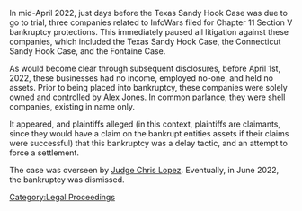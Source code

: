 In mid-April 2022, just days before the Texas Sandy Hook Case was due to go to trial, three companies related to InfoWars filed for Chapter 11 Section V bankruptcy protections. This immediately paused all litigation against these companies, which included the Texas Sandy Hook Case, the Connecticut Sandy Hook Case, and the Fontaine Case.

As would become clear through subsequent disclosures, before April 1st, 2022, these businesses had no income, employed no-one, and held no assets. Prior to being placed into bankruptcy, these companies were solely owned and controlled by Alex Jones. In common parlance, they were shell companies, existing in name only.

It appeared, and plaintiffs alleged (in this context, plaintiffs are claimants, since they would have a claim on the bankrupt entities assets if their claims were successful) that this bankruptcy was a delay tactic, and an attempt to force a settlement. 

The case was overseen by [[Judge Chris Lopez]]. Eventually, in June 2022, the bankruptcy was dismissed. 
[[Category:Legal Proceedings]]